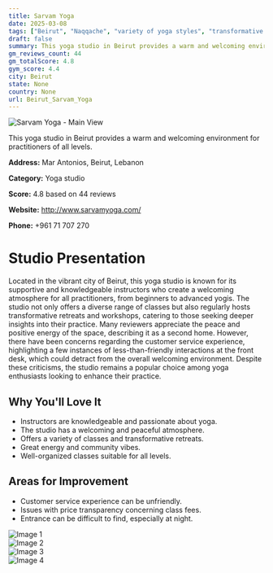 ```yaml
---
title: Sarvam Yoga
date: 2025-03-08
tags: ["Beirut", "Naqqache", "variety of yoga styles", "transformative retreats", "welcoming atmosphere", "community-focused", "Beirut"]  
draft: false
summary: This yoga studio in Beirut provides a warm and welcoming environment for practitioners of all levels.
gm_reviews_count: 44
gm_totalScore: 4.8
gym_score: 4.4
city: Beirut
state: None
country: None
url: Beirut_Sarvam_Yoga
---
```


<div className="aspect-[16/9] relative my-8">
  <img 
    src="https://lh5.googleusercontent.com/p/AF1QipPmFGSe4cTK5bLePGdj7rcLdJy8GirIjyGGuBo=w1920-h1080-k-no"
    alt="Sarvam Yoga - Main View"
    className="object-cover absolute inset-0 w-full h-full rounded-lg"
  />
</div>

This yoga studio in Beirut provides a warm and welcoming environment for practitioners of all levels.

**Address:** Mar Antonios, Beirut, Lebanon

**Category:** Yoga studio

**Score:** 4.8 based on 44 reviews

**Website:** http://www.sarvamyoga.com/

**Phone:** +961 71 707 270

# Studio Presentation

Located in the vibrant city of Beirut, this yoga studio is known for its supportive and knowledgeable instructors who create a welcoming atmosphere for all practitioners, from beginners to advanced yogis. The studio not only offers a diverse range of classes but also regularly hosts transformative retreats and workshops, catering to those seeking deeper insights into their practice. Many reviewers appreciate the peace and positive energy of the space, describing it as a second home. However, there have been concerns regarding the customer service experience, highlighting a few instances of less-than-friendly interactions at the front desk, which could detract from the overall welcoming environment. Despite these criticisms, the studio remains a popular choice among yoga enthusiasts looking to enhance their practice.

## Why You'll Love It

- Instructors are knowledgeable and passionate about yoga.
- The studio has a welcoming and peaceful atmosphere.
- Offers a variety of classes and transformative retreats.
- Great energy and community vibes.
- Well-organized classes suitable for all levels.

## Areas for Improvement

- Customer service experience can be unfriendly.
- Issues with price transparency concerning class fees.
- Entrance can be difficult to find, especially at night.

<div className="grid grid-cols-1 xl:grid-cols-2 gap-4 my-8">
<div className="aspect-[4/3] relative"><img src="https://lh5.googleusercontent.com/p/AF1QipP8jgDYT9NH2-GD6sPCbCV3HE_LKoZwkT0qXII=w1920-h1080-k-no" alt="Image 1" className="object-cover absolute inset-0 w-full h-full rounded-lg" /></div>
<div className="aspect-[4/3] relative"><img src="https://lh5.googleusercontent.com/p/AF1QipM2xS-nCz9OAynADgNBRiJSAJa_vzZU1AtqUYc=w1920-h1080-k-no" alt="Image 2" className="object-cover absolute inset-0 w-full h-full rounded-lg" /></div>
<div className="aspect-[4/3] relative"><img src="https://lh5.googleusercontent.com/p/AF1QipP-xtGNs6NzqOURUNXN1TDM-NFUDY9GKq-k8g4=w1920-h1080-k-no" alt="Image 3" className="object-cover absolute inset-0 w-full h-full rounded-lg" /></div>
<div className="aspect-[4/3] relative"><img src="https://lh5.googleusercontent.com/p/AF1QipMKh6FNil9HOurYS4tMs8MidNXS-VlSMQ49gUM=w1920-h1080-k-no" alt="Image 4" className="object-cover absolute inset-0 w-full h-full rounded-lg" /></div>
</div>